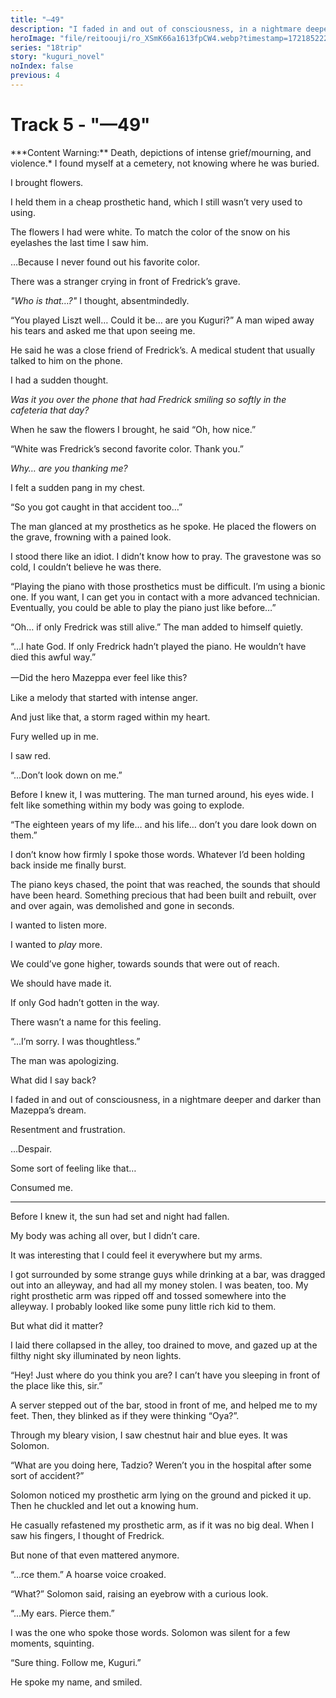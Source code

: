 ```yaml
---
title: "—49"
description: "I faded in and out of consciousness, in a nightmare deeper and darker than Mazeppa’s dream."
heroImage: "file/reitoouji/ro_XSmK66a1613fpCW4.webp?timestamp=1721852227808"
series: "18trip"
story: "kuguri_novel"
noIndex: false
previous: 4
---
```



# Track 5 - "—49"

<Narration>
***Content Warning:** Death, depictions of intense grief/mourning, and violence.*
</Narration>

<Narration novel>
I found myself at a cemetery, not knowing where he was buried.

I brought flowers.

I held them in a cheap prosthetic hand, which I still wasn’t very used to using.

The flowers I had were white.
To match the color of the snow on his eyelashes the last time I saw him.

…Because I never found out his favorite color.

There was a stranger crying in front of Fredrick’s grave.

*"Who is that…?"*
I thought, absentmindedly.

“You played Liszt well… Could it be… are you Kuguri?”
A man wiped away his tears and asked me that upon seeing me.

He said he was a close friend of Fredrick’s.
A medical student that usually talked to him on the phone.

I had a sudden thought.

*Was it you over the phone that had Fredrick smiling so softly in the cafeteria that day?*

When he saw the flowers I brought, he said “Oh, how nice.”

“White was Fredrick’s second favorite color. Thank you.”

*Why… are you thanking me?*

I felt a sudden pang in my chest.

“So you got caught in that accident too…”

The man glanced at my prosthetics as he spoke.
He placed the flowers on the grave, frowning with a pained look.

I stood there like an idiot.
I didn’t know how to pray.
The gravestone was so cold, I couldn’t believe he was there.

“Playing the piano with those prosthetics must be difficult. I’m using a bionic one. If you want, I can get you in contact with a more advanced technician. Eventually, you could be able to play the piano just like before…”

“Oh… if only Fredrick was still alive.”
The man added to himself quietly.

“...I hate God. If only Fredrick hadn’t played the piano. He wouldn’t have died this awful way.”

一Did the hero Mazeppa ever feel like this?

Like a melody that started with intense anger.

And just like that, a storm raged within my heart. 

Fury welled up in me.

I saw red.

“...Don’t look down on me.”

Before I knew it, I was muttering. 
The man turned around, his eyes wide.
I felt like something within my body was going to explode.

“The eighteen years of my life… and his life… don’t you dare look down on them.”

I don’t know how firmly I spoke those words.
Whatever I’d been holding back inside me finally burst.

The piano keys chased, the point that was reached, the sounds that should have been heard.
Something precious that had been built and rebuilt, over and over again, was demolished and gone in seconds.

I wanted to listen more.

I wanted to *play* more.

We could’ve gone higher, towards sounds that were out of reach.

We should have made it.

If only God hadn’t gotten in the way.

There wasn’t a name for this feeling.

“...I’m sorry. I was thoughtless.”

The man was apologizing.

What did I say back?

I faded in and out of consciousness, in a nightmare deeper and darker than Mazeppa’s dream.

Resentment and frustration.

…Despair.

Some sort of feeling like that…

Consumed me.
</Narration>

***

<Narration novel>
Before I knew it, the sun had set and night had fallen.

My body was aching all over, but I didn’t care.

It was interesting that I could feel it everywhere but my arms.

I got surrounded by some strange guys while drinking at a bar, was dragged out into an alleyway, and had all my money stolen.
I was beaten, too. My right prosthetic arm was ripped off and tossed somewhere into the alleyway.
I probably looked like some puny little rich kid to them.

But what did it matter?

I laid there collapsed in the alley, too drained to move, and gazed up at the filthy night sky illuminated by neon lights.

“Hey! Just where do you think you are? I can’t have you sleeping in front of the place like this, sir.” 

A server stepped out of the bar, stood in front of me, and helped me to my feet.
Then, they blinked as if they were thinking “Oya?”.

Through my bleary vision, I saw chestnut hair and blue eyes. It was Solomon.

“What are you doing here, Tadzio? Weren’t you in the hospital after some sort of accident?”

Solomon noticed my prosthetic arm lying on the ground and picked it up.
Then he chuckled and let out a knowing hum.

He casually refastened my prosthetic arm, as if it was no big deal.
When I saw his fingers, I thought of Fredrick.

But none of that even mattered anymore.

“...rce them.”
A hoarse voice croaked.

“What?” Solomon said, raising an eyebrow with a curious look.

“...My ears. Pierce them.”

I was the one who spoke those words.
Solomon was silent for a few moments, squinting.

“Sure thing. Follow me, Kuguri.”

He spoke my name, and smiled.
</Narration>